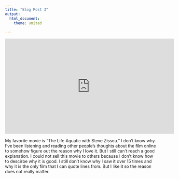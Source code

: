 ```yaml
---
title: "Blog Post 3"
output: 
  html_document:
    theme: united
    
---
```


<iframe width="560" height="315" src="https://www.youtube.com/embed/yh401Rmkq0o" frameborder="0" allow="autoplay; encrypted-media" allowfullscreen></iframe>

My favorite movie is "The Life Aquatic with Steve Zissou." I don't know why. I've been listening and reading other people's  thoughts about the film online to somehow figure out the reason why I love it. But I still  can't  reach a good explanation. I could not sell this movie to others because I don't know how to descirbe why it is good. I still don't know why I saw it over 15 times and why it is the only film that I can quote lines from. But I like it so the reason does not really matter.   


